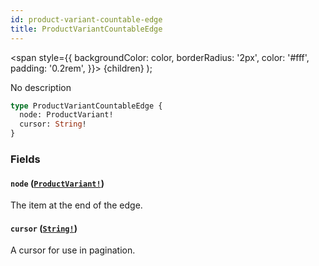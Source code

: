 ```yaml
---
id: product-variant-countable-edge
title: ProductVariantCountableEdge
---
```


<span
style={{
      backgroundColor: color,
      borderRadius: '2px',
      color: '#fff',
      padding: '0.2rem',
    }}>
{children}
</span>
);

No description

```graphql
type ProductVariantCountableEdge {
  node: ProductVariant!
  cursor: String!
}
```

### Fields

#### `node` ([`ProductVariant!`](/api-reference/objects/product-variant.mdx))

The item at the end of the edge.

#### `cursor` ([`String!`](/api-reference/scalars/string.mdx))

A cursor for use in pagination.

